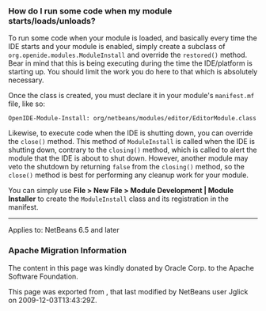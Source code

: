 <!--

    Licensed to the Apache Software Foundation (ASF) under one
    or more contributor license agreements.  See the NOTICE file
    distributed with this work for additional information
    regarding copyright ownership.  The ASF licenses this file
    to you under the Apache License, Version 2.0 (the
    "License"); you may not use this file except in compliance
    with the License.  You may obtain a copy of the License at

      http://www.apache.org/licenses/LICENSE-2.0

    Unless required by applicable law or agreed to in writing,
    software distributed under the License is distributed on an
    "AS IS" BASIS, WITHOUT WARRANTIES OR CONDITIONS OF ANY
    KIND, either express or implied.  See the License for the
    specific language governing permissions and limitations
    under the License.

-->

===How do I run some code when my module starts/loads/unloads?===

To run some code when your module is loaded, and basically every time the IDE starts and your module is enabled, simply create a subclass of <tt>org.openide.modules.ModuleInstall</tt> and override the <tt>restored()</tt> method. Bear in mind that this is being executing during the time the IDE/platform is starting up. You should limit the work you do here to that which is absolutely necessary.

Once the class is created, you must declare it in your module's <tt>manifest.mf</tt> file, like so:

<pre>
OpenIDE-Module-Install: org/netbeans/modules/editor/EditorModule.class
</pre>

Likewise, to execute code when the IDE is shutting down, you can override the <tt>close()</tt> method. This method of <tt>ModuleInstall</tt> is called when the IDE is shutting down, contrary to the <tt>closing()</tt> method, which is called to alert the module that the IDE is about to shut down. However, another module may veto the shutdown by returning <tt>false</tt> from the <tt>closing()</tt> method, so the <tt>close()</tt> method is best for performing any cleanup work for your module.

You can simply use '''File > New File > Module Development | Module Installer''' to create the <tt>ModuleInstall</tt> class and its registration in the manifest.

----
Applies to: NetBeans 6.5 and later

===Apache Migration Information===

The content in this page was kindly donated by Oracle Corp. to the
Apache Software Foundation.

This page was exported from , 
that last modified by NetBeans user Jglick 
on 2009-12-03T13:43:29Z.

